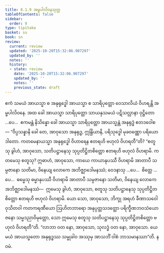 ```yaml
---
title: 8.1.9 အမ္ဗပါလိဝနသုတ္တ
tableOfContents: false
sidebar:
  order: 9
type: tipitaka
basket: su
book: sn
review:
  current: review
  updated: '2025-10-20T15:32:06.907297'
  updated_by: ''
  notes: ''
  history:
  - state: review
    date: '2025-10-20T15:32:06.907297'
    updated_by: ''
    notes: ''
    previous_state: draft
---
```



<DynamicBreadcrumb />


<ReviewStatus review={frontmatter.review} showDetails={true} />

<HypothesisAnnotation frontmatter={frontmatter} />

<Division number="907" book="sn" e="ch" v="18" p="419">

<Paragraph number="1582" book="sn">
ဧကံ သမယံ အာယသ္မာ စ အနုရုဒ္ဓေါ အာယသ္မာ စ သာရိပုတ္တော ဝေသာလိယံ ဝိဟရန္တိ အမ္ဗပါလိဝနေ. အထ ခေါ အာယသ္မာ သာရိပုတ္တော သာယနှသမယံ ပဋိသလ္လာနာ ဝုဋ္ဌိတော …ပေ…  ဧကမန္တံ နိသိန္နော ခေါ အာယသ္မာ သာရိပုတ္တော အာယသ္မန္တံ အနုရုဒ္ဓံ ဧတဒဝေါစ—
</Paragraph>

<Paragraph number="1583" book="sn">
“ဝိပ္ပသန္နာနိ ခေါ တေ, အာဝုသော အနုရုဒ္ဓ, ဣန္ဒြိယာနိ, ပရိသုဒ္ဓေါ မုခဝဏ္ဏော ပရိယောဒါတော. ကတမေနာယသ္မာ အနုရုဒ္ဓေါ ဝိဟာရေန ဧတရဟိ ဗဟုလံ ဝိဟရတီ”တိ? “စတူသု ခွါဟံ, အာဝုသော, သတိပဋ္ဌာနေသု သုပ္ပတိဋ္ဌိတစိတ္တော ဧတရဟိ ဗဟုလံ ဝိဟရာမိ. ကတမေသု စတူသု? ဣဓာဟံ, အာဝုသော, ကာယေ ကာယာနုပဿီ ဝိဟရာမိ အာတာပီ သမ္ပဇာနော သတိမာ, ဝိနေယျ လောကေ အဘိဇ္ဈာဒေါမနဿံ; ဝေဒနာသု …ပေ…  စိတ္တေ …ပေ…  ဓမ္မေသု ဓမ္မာနုပဿီ ဝိဟရာမိ အာတာပီ သမ္ပဇာနော သတိမာ, ဝိနေယျ လောကေ အဘိဇ္ဈာဒေါမနဿံ—  ဣမေသု ခွါဟံ, အာဝုသော, စတူသု သတိပဋ္ဌာနေသု သုပ္ပတိဋ္ဌိတစိတ္တော ဧတရဟိ ဗဟုလံ ဝိဟရာမိ. ယော သော, အာဝုသော, ဘိက္ခု အရဟံ ခီဏာသဝေါ ဝုသိတဝါ ကတကရဏီယော ဩဟိတဘာရော အနုပ္ပတ္တသဒတ္ထော ပရိက္ခီဏဘဝသံယောဇနော သမ္မဒညာဝိမုတ္တော, သော ဣမေသု စတူသု သတိပဋ္ဌာနေသု သုပ္ပတိဋ္ဌိတစိတ္တော ဗဟုလံ ဝိဟရတီ”တိ.
</Paragraph>

<Paragraph number="1584" book="sn">
“လာဘာ ဝတ နော, အာဝုသော, သုလဒ္ဓံ ဝတ နော, အာဝုသော. ယေ မယံ အာယသ္မတော အနုရုဒ္ဓဿ သမ္မုခါဝ အဿုမှ အာသဘိံ ဝါစံ ဘာသမာနဿာ”တိ.

</Paragraph>
</Division>

<Paragraph number="1585" type="center" book="sn">
နဝမံ.
</Paragraph>